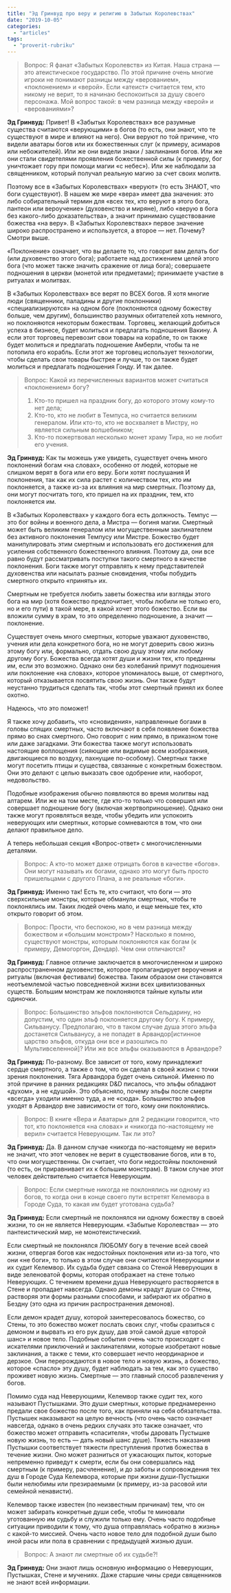 ```yaml
---
title: "Эд Гринвуд про веру и религию в Забытых Королевствах"
date: "2019-10-05"
categories: 
  - "articles"
tags: 
  - "proverit-rubriku"
---
```


> Вопрос: Я фанат «Забытых Королевств» из Китая. Наша страна — это атеистическое государство. По этой причине очень многие игроки не понимают разницы между «верованием», «поклонением» и «верой». Если «атеист» считается тем, кто никому не верит, то я начинаю беспокоиться за душу своего персонажа. Мой вопрос такой: в чем разница между «верой» и «верованиями»?

**Эд Гринвуд:** Привет! В «Забытых Королевствах» все разумные существа считаются «верующими» в богов (то есть, они знают, что те существуют в мире и влияют на него). Они веруют по той причине, что видели аватары богов или их божественных слуг (к примеру, асимаров или небожителей). Или же они видели знаки / заклинания богов. Или же они стали свидетелями проявления божественной силы (к примеру, бог уничтожает гору при помощи магии «с небес»). Или же наблюдали за священником, который получал реальную магию за счет своих молитв.

Поэтому все в «Забытых Королевствах» «веруют» (то есть ЗНАЮТ, что боги существуют). В нашем же мире «вера» имеет два значения: это либо собирательный термин для «всех тех, кто веруют в этого бога, пантеон или вероучение» (духовенство и миряне), либо «верую в бога без какого-либо доказательства», а значит принимаю существование божества «на веру». В «Забытых Королевствах» первое значение широко распространено и используется, а второе — нет. Почему? Смотри выше.

«Поклонение» означает, что вы делаете то, что говорит вам делать бог (или духовенство этого бога); работаете над достижением целей этого бога (что может также значить сражение от лица бога); совершаете подношения в церкви (монетой или предметами); принимаете участие в ритуалах и молитвах.

В «Забытых Королевствах» все верят по ВСЕХ богов. Я хотя многие люди (священники, паладины и другие поклонники) «специализируются» на одном боге (поклоняются одному божеству больше, чем другим), большинство разумных обитателей хоть немного, но поклоняются некоторым божествам. Торговец, желающий добиться успеха в бизнесе, будет молиться и предлагать подношения Вакину. А если этот торговец перевозит свои товары на корабле, то он также будет молиться и предлагать подношение Амберли, чтобы та не потопила его корабль. Если этот же торговец использует технологии, чтобы сделать свои товары быстрее и лучше, то он также будет молиться и предлагать подношения Гонду. И так далее.

> Вопрос: Какой из перечисленных вариантов может считаться «поклонением» богу?
> 
> 1) Кто-то пришел на праздник богу, до которого этому кому-то нет дела;  
> 2) Кто-то, кто не любит в Темпуса, но считается великим генералом. Или кто-то, кто не восхваляет в Мистру, но является сильным волшебником;  
> 3) Кто-то пожертвовал несколько монет храму Тира, но не любит его учения.

**Эд Гринвуд:** Как ты можешь уже увидеть, существует очень много поклонений богам «на словах», особенно от людей, которые не слишком верят в бога или его веру. Боги хотят послушания И поклонения, так как их сила растет с количеством тех, кто им поклоняется, а также из-за их влияния на мир смертных. Поэтому да, они могут посчитать того, кто пришел на их праздник, тем, кто поклоняется им.

В «Забытых Королевствах» у каждого бога есть должность. Темпус — это бог войны и военного дела, а Мистра — богиня магии. Смертный может быть великим генералом или могущественным заклинателем без активного поклонения Темпусу или Мистре. Божество будет манипулировать этим смертным и использовать его достижения для усиления собственного божественного влияния. Поэтому да, они все равно будут рассматривать поступки такого смертного в качестве поклонения. Боги также могут отправлять к нему представителей духовенства или насылать разные сновидения, чтобы побудить смертного открыто «принять» их.

Смертным не требуется любить заветы божества или взгляды этого бога на мир (хотя божество предпочитает, чтобы любили не только его, но и его пути) в такой мере, в какой хочет этого божество. Если вы вложили сумму в храм, то это определенно подношение, а значит — поклонение.

Существует очень много смертных, которые уважают духовенство, учения или дела конкретного бога, но не могут доверить свою жизнь этому богу или, формально, отдать свою душу этому или любому другому богу. Божества всегда хотят души и жизни тех, кто преданны им, если это возможно. Однако они без колебаний примут подношения или поклонение «на словах», которое упоминалось выше, от смертного, который отказывается посвятить свою жизнь. Они также будут неустанно трудиться сделать так, чтобы этот смертный принял их более охотно.

Надеюсь, что это поможет!

Я также хочу добавить, что «сновидения», направленные богами в головы спящих смертных, часто включают в себя появление божества прямо во снах смертного. Оно говорит с ним прямо, в приказном тоне или даже загадками. Эти божества также могут использовать настоящие воплощения (сияющие или видимые всем изображения, двигающиеся по воздуху, пахнущие по-особому). Смертных также могут посетить птицы и существа, связанные с конкретным божеством. Они это делают с целью выказать свое одобрение или, наоборот, недовольство.

Подобные изображения обычно появляются во время молитвы над алтарем. Или же на том месте, где кто-то только что совершил или совершает подношение богу (включая жертвоприношение). Однако они также могут проявляться везде, чтобы убедить или успокоить неверующих или смертных, которые сомневаются в том, что они делают правильное дело.

А теперь небольшая секция «Вопрос-ответ» с многочисленными деталями.

> Вопрос: А кто-то может даже отрицать богов в качестве «богов». Они могут называть их богами, однако это могут быть просто пришельцами с другого Плана, а не реальные «боги».

**Эд Гринвуд:** Именно так! Есть те, кто считают, что боги — это сверхсильные монстры, которые обманули смертных, чтобы те поклонялись им. Таких людей очень мало, и еще меньше тех, кто открыто говорит об этом.

> Вопрос: Прости, что беспокою, но в чем разница между божеством и «большим монстром»? Насколько я помню, существуют монстры, которым поклоняются как богам (к примеру, Демогоргон, Дендар). Чем они отличаются?

**Эд Гринвуд:** Главное отличие заключается в многочисленном и широко распространенном духовенстве, которое пропагандирует вероучения и ритуалы (включая фестивали) божества. Таким образом они становятся неотъемлемой частью повседневной жизни всех цивилизованных существ. Большим монстрам же поклоняются тайные культы или одиночки.

> Вопрос: Большинство эльфов поклоняются Сельдарину, но допустим, что один эльф поклоняется другому богу. К примеру, Сильванусу. Предполагаю, что в таком случае душа этого эльфа достанется Сильванусу, а не попадет в Арвандор\[истинное царство эльфов, откуда они все и разошлись по Мультивселенной\]? Или же все эльфы оказываются в Арвандоре?

**Эд Гринвуд:** По-разному. Все зависит от того, кому принадлежит сердце смертного, а также о том, что он сделал в своей жизни с точки зрения поклонения. Тяга Арвандора будет очень сильной. Именно по этой причине в ранних редакциях D&D писалось, что эльфы обладают «духом», а не «душой». Это объясняло, почему эльфы после смерти «всегда» уходили именно туда, а не «сюда». Большинство эльфов уходят в Арвандор вне зависимости от того, кому они поклонялись.

> Вопрос: В книге «Вера и Аватары» для 2 редакции говорится, что тот, кто поклоняется «на словах» и «никогда по-настоящему не верил» считается Неверующим. Так ли это?

**Эд Гринвуд:** Да. В данном случае «никогда по-настоящему не верил» не значит, что этот человек не верит в существование богов, или в то, что они могущественны. Он считает, что боги недостойны поклонений (то есть, он приравнивает их к большим монстрам). В таком случае этот человек действительно считается Неверующим.

> Вопрос: Если смертные никогда не поклонялись ни одному из богов, то когда они в конце своего пути встретят Келемвора в Городе Суда, то какая им будет уготована судьба?

**Эд Гринвуд:** Если смертный не поклонялся ни одному божеству в своей жизни, то он не является Неверующим. «Забытые Королевства» — это пантеистический мир, не монотеистический.

Если смертный не поклонялся ЛЮБОМУ богу в течение всей своей жизни, отвергая богов как недостойных поклонения или из-за того, что они «не боги», то только в этом случае они считаются Неверующими и их судит Келемвор. Их судьба будет связана со Стеной Неверующих в виде зеленоватой формы, которая отображает на стене только Неверующих. С течением времени душа Неверующего растворяется в Стене и пропадает навсегда. Однако демоны крадут души со Стены, растворяя эти формы разными способами, и забирают их обратно в Бездну (это одна из причин распространения демонов).

Если демон крадет душу, которой заинтересовалось божество, со Стены, то это божество может послать своих слуг, чтобы сразиться с демоном и вырвать из его рук душу, дав этой самой душе «второй шанс» и новое тело. Подобные события очень часто происходят с искателями приключений и заклинателями, которые изобретают новые заклинания, а также с теми, кто совершает нечто неординарное и дерзкое. Они перерождаются в новое тело и новую жизнь, а божество, которое «спасло» эту душу, будет наблюдать за тем, как это существо проживет новую жизнь. Смертные — это главный способ развлечения у богов.

Помимо суда над Неверующими, Келемвор также судит тех, кого называют Пустышками. Это души смертных, которые преднамеренно предали свое божество после того, как приняли на себя обязательства. Пустышек наказывают на целую вечность (что очень часто означает навсегда, однако в очень редких случаях это также означает, что божество может отправить «спасителя», чтобы даровать Пустышке новую жизнь, то есть — дать новый шанс душе). Тяжесть наказания Пустышки соответствует тяжести преступления против божества в течение жизни. Оно может разниться от ужасающих пыток, которые непременно приведут к смерти, если бы они совершались над смертным (к примеру, расчленение), и до заботы и сопровождения тех душ в Городе Суда Келемвора, которые при жизни души-Пустышки были нелюбимы или презираемыми (к примеру, из-за расовой или семейной ненависти).

Келемвор также известен (по неизвестным причинам) тем, что он может забирать конкретные души себе, чтобы те миновали уготованную им судьбу и служили только ему. Очень часто подобные ситуации приводили к тому, что душа отправлялась «обратно в жизнь» с какой-то миссией. Очень часто новое тело для подобной души было иной расы или пола в сравнении с предыдущей жизнью души.

> Вопрос: А знают ли смертные об их судьбе?!

**Эд Гринвуд:** Они знают лишь основную информацию о Неверующих, Пустышках, Стене и мучениях. Даже старшие чины среди священников не знают всей информации.
